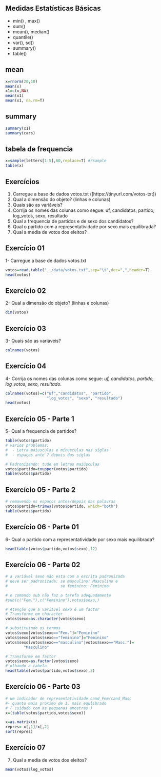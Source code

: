 ## Medidas Estatísticas Básicas
 - min() , max()
 - sum() 
 - mean(), median()
 - quantile()
 - var(), sd()
 - summary()
 - table()


## mean 
```r
x=rnorm(20,10)
mean(x)
x1=c(x,NA)
mean(x1)
mean(x1, na.rm=T)
```




## summary

```r
summary(x1)
summary(cars)
```

## tabela de frequencia
```r
x=sample(letters[1:5],60,replace=T) #?sample
table(x)
```



## Exercícios

1. Carregue a base de dados votos.txt ([https://tinyurl.com/votos-txt])
2. Qual a dimensão do objeto? (linhas e colunas)
3. Quais são as variáveis?
4. Corrija os nomes das colunas como segue: uf, candidatos, partido, log_votos, sexo, resultado
5. Qual a frequencia de partidos e de sexo dos candidatos?
6. Qual o partido com a representatividade por sexo mais equilibrada?
7. Qual a media de votos dos eleitos?


## Exercício 01 
1- Carregue a base de dados votos.txt
```r
votos=read.table("../data/votos.txt",sep="\t",dec=",",header=T)
head(votos)
```

## Exercício 02 

2- Qual a dimensão do objeto? (linhas e colunas)
```r
dim(votos)
```

## Exercício 03 
3- Quais são as variáveis?
```r
colnames(votos)
```

## Exercício 04 
4- Corrija os nomes das colunas como segue: *uf, candidatos, partido, log_votos, sexo, resultado*.
```r
colnames(votos)=c("uf","candidatos", "partido", 
                  "log_votos", "sexo", "resultado")
head(votos)
```

## Exercício 05 - Parte 1

5- Qual a frequencia de partidos?
```r
table(votos$partido)
# varios problemas: 
#  - Letra maiusculas e minusculas nas siglas
#  - espaços ante ? depois das siglas

# Padronizando: tudo em letras maiúsculas
votos$partido=toupper(votos$partido)
table(votos$partido)
```

## Exercício 05 - Parte 2

```r
# removendo os espaços antes/depois das palavras
votos$partido=trimws(votos$partido, which="both")
table(votos$partido)
```


## Exercício 06 - Parte 01
6- Qual o partido com a representatividade por sexo mais equilibrada?

```r
head(table(votos$partido,votos$sexo),12)
```


## Exercício 06 - Parte 02
```r
# a variável sexo não esta com a escrita padronizada
# deve ser padronizada: se masculino: Masculino e 
#                       se feminino: Feminino

# o comando sub não faz a tarefa adequadamente
#sub(c("Fem."),c("Feminino"),votos$sexo,)

# Atenção que a variável sexo é um factor
# Transforme em character
votos$sexo=as.character(votos$sexo)

# substituindo os termos 
votos$sexo[votos$sexo=="Fem."]="Feminino"
votos$sexo[votos$sexo=="feminino"]="Feminino"
votos$sexo[votos$sexo=="masculino"|votos$sexo=="Masc."]=
        "Masculino"

# Transforme em factor
votos$sexo=as.factor(votos$sexo)
# olhando a tabela
head(table(votos$partido,votos$sexo),3)
```


## Exercício 06 - Parte 03
```r
# um indicador de representatividade cand_Fem/cand_Masc
#- quanto mais próximo de 1, mais equlibrado
# ( cuidado com as pequenas amostras )
x=(table(votos$partido,votos$sexo))

x=as.matrix(x)
repres= x[,1]/x[,2]
sort(repres)
```

## Exercício 07 
7. Qual a media de votos dos eleitos?

```r
mean(votos$log_votos)

```

